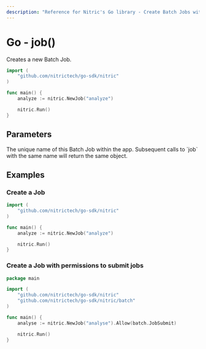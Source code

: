 ```yaml
---
description: "Reference for Nitric's Go library - Create Batch Jobs with the Nitric Go SDK"
---
```


# Go - job()

Creates a new Batch Job.

```go
import (
	"github.com/nitrictech/go-sdk/nitric"
)

func main() {
	analyze := nitric.NewJob("analyze")

	nitric.Run()
}
```

## Parameters

<Properties>
  <Property name="name" required type="string">
    The unique name of this Batch Job within the app. Subsequent calls to `job`
    with the same name will return the same object.
  </Property>
</Properties>

## Examples

### Create a Job

```go
import (
	"github.com/nitrictech/go-sdk/nitric"
)

func main() {
	analyze := nitric.NewJob("analyze")

	nitric.Run()
}
```

### Create a Job with permissions to submit jobs

```go
package main

import (
	"github.com/nitrictech/go-sdk/nitric"
	"github.com/nitrictech/go-sdk/nitric/batch"
)

func main() {
	analyse := nitric.NewJob("analyse").Allow(batch.JobSubmit)

	nitric.Run()
}
```
